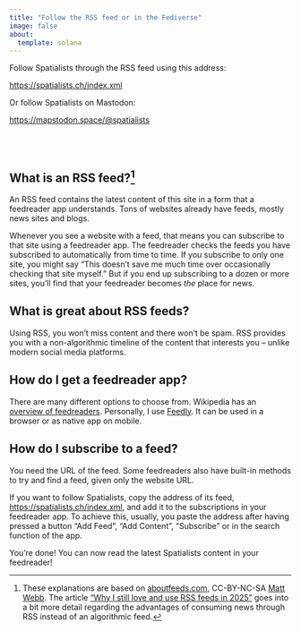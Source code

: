```yaml
---
title: "Follow the RSS feed or in the Fediverse"
image: false
about:
  template: solana
---
```


Follow Spatialists through the RSS feed using this address: 

<https://spatialists.ch/index.xml>

Or follow Spatialists on Mastodon:

<https://mapstodon.space/@spatialists>

<br><br>

## What is an RSS feed?^[These explanations are based on [aboutfeeds.com](https://aboutfeeds.com), CC-BY-NC-SA [Matt Webb](https://interconnected.org/). The article ["Why I still love and use RSS feeds in 2025"](https://news.itsfoss.com/why-use-rss-feeds/) goes into a bit more detail regarding the advantages of consuming news through RSS instead of an algorithmic feed.]

An RSS feed contains the latest content of this site in a form that a 
feedreader app understands. Tons of websites already have feeds, mostly news 
sites and blogs.

Whenever you see a website with a feed, that means you can subscribe to that 
site using a feedreader app. The feedreader checks the feeds you have 
subscribed to automatically from time to time. If you subscribe to only one 
site, you might say "This doesn’t save me much time over occasionally checking 
that site myself." But if you end up subscribing to a dozen or more sites, 
you’ll find that your feedreader becomes *the* place for news.

## What is great about RSS feeds?

Using RSS, you won’t miss content and there won't be spam. RSS provides you 
with a non-algorithmic timeline of the content that interests you – unlike 
modern social media platforms.

## How do I get a feedreader app?

There are many different options to choose from. Wikipedia has an [overview of 
feedreaders](https://en.wikipedia.org/wiki/Comparison_of_feed_aggregators). 
Personally, I use [Feedly](https://feedly.com). It can be used in a browser or 
as native app on mobile.

## How do I subscribe to a feed?

You need the URL of the feed. Some feedreaders also have built-in methods to 
try and find a feed, given only the website URL. 

If you want to follow Spatialists, copy the address of its feed, 
<https://spatialists.ch/index.xml>, and add it to the subscriptions in your 
feedreader app. To achieve this, usually, you paste the address after having 
pressed a button "Add Feed", "Add Content", "Subscribe" or in the search 
function of the app.

You’re done! You can now read the latest Spatialists content in your feedreader!


